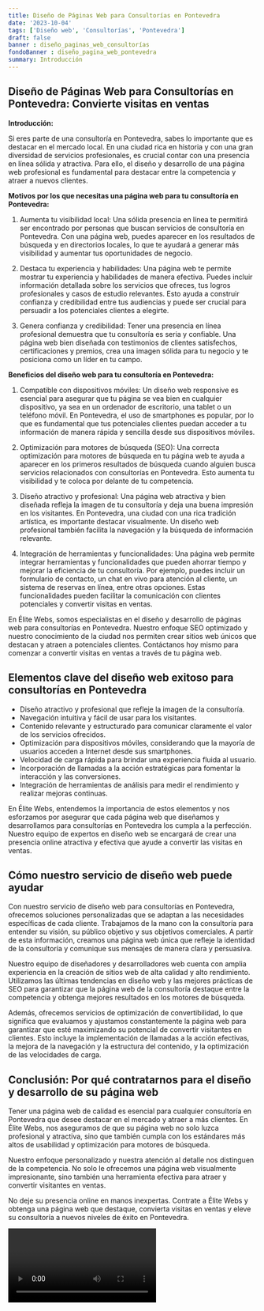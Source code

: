 ```yaml
---
title: Diseño de Páginas Web para Consultorías en Pontevedra
date: '2023-10-04'
tags: ['Diseño web', 'Consultorías', 'Pontevedra']
draft: false
banner : diseño_paginas_web_consultorías
fondoBanner : diseño_pagina_web_pontevedra
summary: Introducción
---
```


## Diseño de Páginas Web para Consultorías en Pontevedra: Convierte visitas en ventas

**Introducción:**

Si eres parte de una consultoría en Pontevedra, sabes lo importante que es destacar en el mercado local. En una ciudad rica en historia y con una gran diversidad de servicios profesionales, es crucial contar con una presencia en línea sólida y atractiva. Para ello, el diseño y desarrollo de una página web profesional es fundamental para destacar entre la competencia y atraer a nuevos clientes.

**Motivos por los que necesitas una página web para tu consultoría en Pontevedra:**

1. Aumenta tu visibilidad local: Una sólida presencia en línea te permitirá ser encontrado por personas que buscan servicios de consultoría en Pontevedra. Con una página web, puedes aparecer en los resultados de búsqueda y en directorios locales, lo que te ayudará a generar más visibilidad y aumentar tus oportunidades de negocio.

2. Destaca tu experiencia y habilidades: Una página web te permite mostrar tu experiencia y habilidades de manera efectiva. Puedes incluir información detallada sobre los servicios que ofreces, tus logros profesionales y casos de estudio relevantes. Esto ayuda a construir confianza y credibilidad entre tus audiencias y puede ser crucial para persuadir a los potenciales clientes a elegirte.

3. Genera confianza y credibilidad: Tener una presencia en línea profesional demuestra que tu consultoría es seria y confiable. Una página web bien diseñada con testimonios de clientes satisfechos, certificaciones y premios, crea una imagen sólida para tu negocio y te posiciona como un líder en tu campo.

**Beneficios del diseño web para tu consultoría en Pontevedra:**

1. Compatible con dispositivos móviles: Un diseño web responsive es esencial para asegurar que tu página se vea bien en cualquier dispositivo, ya sea en un ordenador de escritorio, una tablet o un teléfono móvil. En Pontevedra, el uso de smartphones es popular, por lo que es fundamental que tus potenciales clientes puedan acceder a tu información de manera rápida y sencilla desde sus dispositivos móviles.

2. Optimización para motores de búsqueda (SEO): Una correcta optimización para motores de búsqueda en tu página web te ayuda a aparecer en los primeros resultados de búsqueda cuando alguien busca servicios relacionados con consultorías en Pontevedra. Esto aumenta tu visibilidad y te coloca por delante de tu competencia.

3. Diseño atractivo y profesional: Una página web atractiva y bien diseñada refleja la imagen de tu consultoría y deja una buena impresión en los visitantes. En Pontevedra, una ciudad con una rica tradición artística, es importante destacar visualmente. Un diseño web profesional también facilita la navegación y la búsqueda de información relevante.

4. Integración de herramientas y funcionalidades: Una página web permite integrar herramientas y funcionalidades que pueden ahorrar tiempo y mejorar la eficiencia de tu consultoría. Por ejemplo, puedes incluir un formulario de contacto, un chat en vivo para atención al cliente, un sistema de reservas en línea, entre otras opciones. Estas funcionalidades pueden facilitar la comunicación con clientes potenciales y convertir visitas en ventas.

En Élite Webs, somos especialistas en el diseño y desarrollo de páginas web para consultorías en Pontevedra. Nuestro enfoque SEO optimizado y nuestro conocimiento de la ciudad nos permiten crear sitios web únicos que destacan y atraen a potenciales clientes. Contáctanos hoy mismo para comenzar a convertir visitas en ventas a través de tu página web.

<GifSeo />

<Cta />

## Elementos clave del diseño web exitoso para consultorías en Pontevedra

- Diseño atractivo y profesional que refleje la imagen de la consultoría.
- Navegación intuitiva y fácil de usar para los visitantes.
- Contenido relevante y estructurado para comunicar claramente el valor de los servicios ofrecidos.
- Optimización para dispositivos móviles, considerando que la mayoría de usuarios acceden a Internet desde sus smartphones.
- Velocidad de carga rápida para brindar una experiencia fluida al usuario.
- Incorporación de llamadas a la acción estratégicas para fomentar la interacción y las conversiones.
- Integración de herramientas de análisis para medir el rendimiento y realizar mejoras continuas.

En Élite Webs, entendemos la importancia de estos elementos y nos esforzamos por asegurar que cada página web que diseñamos y desarrollamos para consultorías en Pontevedra los cumpla a la perfección. Nuestro equipo de expertos en diseño web se encargará de crear una presencia online atractiva y efectiva que ayude a convertir las visitas en ventas.

## Cómo nuestro servicio de diseño web puede ayudar

Con nuestro servicio de diseño web para consultorías en Pontevedra, ofrecemos soluciones personalizadas que se adaptan a las necesidades específicas de cada cliente. Trabajamos de la mano con la consultoría para entender su visión, su público objetivo y sus objetivos comerciales. A partir de esta información, creamos una página web única que refleje la identidad de la consultoría y comunique sus mensajes de manera clara y persuasiva.

Nuestro equipo de diseñadores y desarrolladores web cuenta con amplia experiencia en la creación de sitios web de alta calidad y alto rendimiento. Utilizamos las últimas tendencias en diseño web y las mejores prácticas de SEO para garantizar que la página web de la consultoría destaque entre la competencia y obtenga mejores resultados en los motores de búsqueda.

Además, ofrecemos servicios de optimización de convertibilidad, lo que significa que evaluamos y ajustamos constantemente la página web para garantizar que esté maximizando su potencial de convertir visitantes en clientes. Esto incluye la implementación de llamadas a la acción efectivas, la mejora de la navegación y la estructura del contenido, y la optimización de las velocidades de carga.

## Conclusión: Por qué contratarnos para el diseño y desarrollo de su página web

Tener una página web de calidad es esencial para cualquier consultoría en Pontevedra que desee destacar en el mercado y atraer a más clientes. En Élite Webs, nos aseguramos de que su página web no solo luzca profesional y atractiva, sino que también cumpla con los estándares más altos de usabilidad y optimización para motores de búsqueda.

Nuestro enfoque personalizado y nuestra atención al detalle nos distinguen de la competencia. No solo le ofrecemos una página web visualmente impresionante, sino también una herramienta efectiva para atraer y convertir visitantes en ventas.

No deje su presencia online en manos inexpertas. Contrate a Élite Webs y obtenga una página web que destaque, convierta visitas en ventas y eleve su consultoría a nuevos niveles de éxito en Pontevedra.

<Video />

<CtaBot job='Consultorías' city='Pontevedra'/>

<Gmaps query='Pontevedra+españa+maps' />
